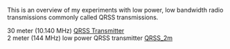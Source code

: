 This is an overview of my experiments with low power, low bandwidth radio transmissions commonly called QRSS transmissions.

30 meter (10.140 MHz) [[QRSS_Beacon|QRSS Transmitter]]<br/>
2 meter (144 MHz) low power QRSS transmitter [[QRSS_2m]]